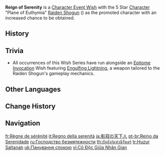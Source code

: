 {{Wish Series Infobox
|character = Raiden Shogun
|type      = Character Event Wishes
}}
'''Reign of Serenity''' is a [[Character Event Wish]] with the 5 Star [[Character]] "Plane of Euthymia" [[Raiden Shogun]] ({{Electro}}) as the promoted character with an increased chance to be obtained.

==History==
{{Wish History Table}}

==Trivia==
* All occurrences of this Wish Series have run alongside an [[Epitome Invocation]] Wish featuring [[Engulfing Lightning]], a weapon tailored to the Raiden Shogun's gameplay mechanics.

==Other Languages==
{{Other Languages
|en      = Reign of Serenity
|zhs     = 影寂天下人
|zhs_rm  = Yǐngjì Tiānxiàrén
|zht     = 影寂天下人
|zht_rm  = Yǐngjì Tiānxiàrén
|zh_tl   = Ruler With a Lonely Shadow
|ja      = 影寂の天下人
|ja_rm   = Eijaku no Tenkabito{{Assumed}}
|ja_tl   = Ruler With a Lonely Shadow
|ko      = {{tt|정토|淨土}} 좇는 {{tt|천하인|天下人}}
|ko_rm   = Jeongto Jonneun Cheonha'in
|ko_tl   = Ruler Seeking {{w|Pure land|Pure Land}}
|ko_note = The term for {{Lang|"Pure Land"|ko={{tt|정토|淨土}}|ko_rm=jeongto}} is also used in the Korean name of {{Lang|[[Plane of Euthymia]]|ko={{tt|일심정토|一心淨土}}|ko_rm=Ilsim Jeongto}}. "Pure Land" by itself has sometimes been localized in English as "eternal paradise."
|es      = Reino de la serenidad
|es_tl   = Kingdom of Serenity
|fr      = Règne de sérénité
|fr_tl   = Reign of Serenity
|ru      = Господство безмятежности
|ru_tl   = Reign of Serenity
|th      = บัลลังก์แห่งนิรันดร์
|th_rm   = Banlang haeng niranda
|th_tl   = Throne of Eternity
|vi      = {{tt|Cô Độc|孤獨}} Giữa {{tt|Nhân Gian|人間}}
|vi_tl   = Lonely Amidst the Realm
|de      = Im Schatten der Welt
|de_tl   = In the Shadow of the World
|id      = Sang Penguasa Tunggal
|id_tl   = A Single Ruler
|pt      = Reino da Serenidade
|pt_tl   = Reign of Serenity
|tr      = Huzur Saltanatı
|tr_tl   = Reign of Serenity
|it      = Regno della serenità
|it_tl   = Reign of Serenity
}}

==Change History==
{{Change History|2.1}}

==Navigation==
{{Wish Navbox}}

[[fr:Règne de sérénité]]
[[it:Regno della serenità]]
[[ja:影寂の天下人]]
[[pt-br:Reino da Serenidade]]
[[ru:Господство безмятежности]]
[[th:บัลลังก์แห่งนิรันดร์]]
[[tr:Huzur Saltanatı]]
[[uk:Панування спокою]]
[[vi:Cô Độc Giữa Nhân Gian]]